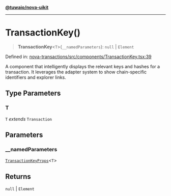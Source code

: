 [**@tuwaio/nova-uikit**](../../../README.md)

***

# TransactionKey()

> **TransactionKey**\<`T`\>(`__namedParameters`): `null` \| `Element`

Defined in: [nova-transactions/src/components/TransactionKey.tsx:39](https://github.com/TuwaIO/nova-uikit/blob/c8107c8d622a0eca19718ba131f585bcf38f3bf8/packages/nova-transactions/src/components/TransactionKey.tsx#L39)

A component that intelligently displays the relevant keys and hashes for a transaction.
It leverages the adapter system to show chain-specific identifiers and explorer links.

## Type Parameters

### T

`T` *extends* `Transaction`

## Parameters

### \_\_namedParameters

[`TransactionKeyProps`](../type-aliases/TransactionKeyProps.md)\<`T`\>

## Returns

`null` \| `Element`
